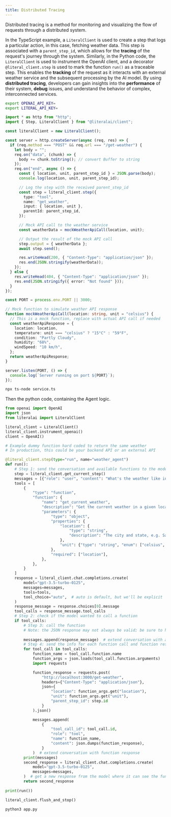 ```yaml
---
title: Distributed Tracing
---
```


Distributed tracing is a method for monitoring and visualizing the flow of requests through a distributed system. 

In the TypeScript example, a `LiteralClient` is used to create a step that logs a particular action, in this case, fetching weather data. This step is associated with a `parent_step_id`, which allows for the **tracing** of the request's journey through the system. Similarly, in the Python code, the `LiteralClient` is used to instrument the OpenAI client, and a decorator `@literal_client.step` is used to mark the function `run()` as a traceable step. This enables the **tracking** of the request as it interacts with an external weather service and the subsequent processing by the AI model. By using **distributed tracing**, developers can gain insights into the **performance** of their system, **debug** issues, and understand the behavior of complex, interconnected services.

```bash
export OPENAI_API_KEY=
export LITERAL_API_KEY=
```


```typescript server.ts
import * as http from "http";
import { Step, LiteralClient } from "@literalai/client";

const literalClient = new LiteralClient();

const server = http.createServer(async (req, res) => {
  if (req.method === "POST" && req.url === "/get-weather") {
    let body = "";
    req.on("data", (chunk) => {
      body += chunk.toString(); // convert Buffer to string
    });
    req.on("end", async () => {
      const { location, unit, parent_step_id } = JSON.parse(body);
      console.log(location, unit, parent_step_id);

      // Log the step with the received parent_step_id
      const step = literal_client.step({
        type: "tool",
        name: "get_weather",
        input: { location, unit },
        parentId: parent_step_id,
      });

      // Mock API call to the weather service
      const weatherData = mockWeatherApiCall(location, unit);

      // Output the result of the mock API call
      step.output = { weatherData };
      await step.send();

      res.writeHead(200, { "Content-Type": "application/json" });
      res.end(JSON.stringify(weatherData));
    });
  } else {
    res.writeHead(404, { "Content-Type": "application/json" });
    res.end(JSON.stringify({ error: "Not found" }));
  }
});

const PORT = process.env.PORT || 3000;

// Mock function to simulate weather API response
function mockWeatherApiCall(location: string, unit = "celsius") {
  // This is a mock function, replace with actual API call if needed
  const weatherApiResponse = {
    location: location,
    temperature: unit === "celsius" ? "15°C" : "59°F",
    condition: "Partly Cloudy",
    humidity: "68%",
    windSpeed: "10 km/h",
  };
  return weatherApiResponse;
}

server.listen(PORT, () => {
  console.log(`Server running on port ${PORT}`);
});
```

```bash
npx ts-node service.ts
```

Then the python code, containing the Agent logic.

```python app.py
from openai import OpenAI
import json
from literalai import LiteralClient

literal_client = LiteralClient()
literal_client.instrument_openai()
client = OpenAI()

# Example dummy function hard coded to return the same weather
# In production, this could be your backend API or an external API

@literal_client.step(type="run", name="weather_agent")
def run():
    # Step 1: send the conversation and available functions to the model
    step = literal_client.get_current_step()
    messages = [{"role": "user", "content": "What's the weather like in San Francisco, Tokyo, and Paris?"}]
    tools = [
        {
            "type": "function",
            "function": {
                "name": "get_current_weather",
                "description": "Get the current weather in a given location",
                "parameters": {
                    "type": "object",
                    "properties": {
                        "location": {
                            "type": "string",
                            "description": "The city and state, e.g. San Francisco, CA",
                        },
                        "unit": {"type": "string", "enum": ["celsius", "fahrenheit"]},
                    },
                    "required": ["location"],
                },
            },
        }
    ]
    response = literal_client.chat.completions.create(
        model="gpt-3.5-turbo-0125",
        messages=messages,
        tools=tools,
        tool_choice="auto",  # auto is default, but we'll be explicit
    )
    response_message = response.choices[0].message
    tool_calls = response_message.tool_calls
    # Step 2: check if the model wanted to call a function
    if tool_calls:
        # Step 3: call the function
        # Note: the JSON response may not always be valid; be sure to handle errors
        
        messages.append(response_message)  # extend conversation with assistant's reply
        # Step 4: send the info for each function call and function response to the model
        for tool_call in tool_calls:
            function_name = tool_call.function.name
            function_args = json.loads(tool_call.function.arguments)
            import requests

            function_response = requests.post(
                "http://localhost:3000/get-weather",
                headers={"Content-Type": "application/json"},
                json={
                    "location": function_args.get("location"),
                    "unit": function_args.get("unit"),
                    "parent_step_id": step.id
                }
            ).json()

            messages.append(
                {
                    "tool_call_id": tool_call.id,
                    "role": "tool",
                    "name": function_name,
                    "content": json.dumps(function_response),
                }
            )  # extend conversation with function response
        print(messages)
        second_response = literal_client.chat.completions.create(
            model="gpt-3.5-turbo-0125",
            messages=messages,
        )  # get a new response from the model where it can see the function response
        return second_response
    
print(run())

literal_client.flush_and_stop()
```


```bash
python3 app.py
```